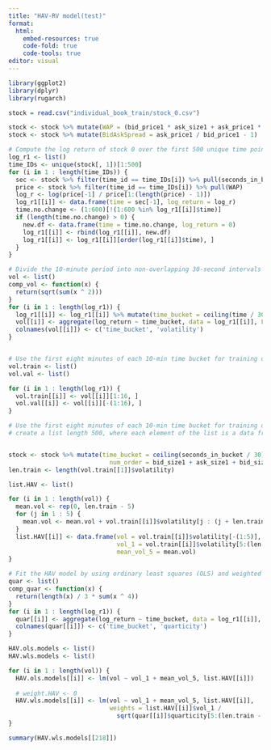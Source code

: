 ---
title: "HAV-RV model(test)"
format: 
  html: 
    embed-resources: true
    code-fold: true
    code-tools: true
editor: visual
---

```{r}
library(ggplot2)
library(dplyr)
library(rugarch)

stock = read.csv("individual_book_train/stock_0.csv")
```

```{r}
stock <- stock %>% mutate(WAP = (bid_price1 * ask_size1 + ask_price1 * bid_size1) / (bid_size1 + ask_size1))
stock <- stock %>% mutate(BidAskSpread = ask_price1 / bid_price1 - 1)

# Compute the log return of stock 0 over the first 500 unique time points.
log_r1 <- list()
time_IDs <- unique(stock[, 1])[1:500]
for (i in 1 : length(time_IDs)) {
  sec <- stock %>% filter(time_id == time_IDs[i]) %>% pull(seconds_in_bucket)
  price <- stock %>% filter(time_id == time_IDs[i]) %>% pull(WAP)
  log_r <- log(price[-1] / price[1:(length(price) - 1)])
  log_r1[[i]] <- data.frame(time = sec[-1], log_return = log_r)
  time.no.change <- (1:600)[!(1:600 %in% log_r1[[i]]$time)]
  if (length(time.no.change) > 0) {
    new.df <- data.frame(time = time.no.change, log_return = 0)
    log_r1[[i]] <- rbind(log_r1[[i]], new.df)
    log_r1[[i]] <- log_r1[[i]][order(log_r1[[i]]$time), ]
  }
}

# Divide the 10-minute period into non-overlapping 30-second intervals and use the list to store the volatility of stock 0 for each 30-second period in different time periods.
vol <- list()
comp_vol <- function(x) {
  return(sqrt(sum(x ^ 2)))
}
for (i in 1 : length(log_r1)) {
  log_r1[[i]] <- log_r1[[i]] %>% mutate(time_bucket = ceiling(time / 30))
  vol[[i]] <- aggregate(log_return ~ time_bucket, data = log_r1[[i]], FUN = comp_vol)
  colnames(vol[[i]]) <- c('time_bucket', 'volatility')
}


# Use the first eight minutes of each 10-min time bucket for training data and the last two minutes for validation.
vol.train <- list()
vol.val <- list()

for (i in 1 : length(log_r1)) {
  vol.train[[i]] <- vol[[i]][1:16, ]
  vol.val[[i]] <- vol[[i]][-(1:16), ]
}
```

```{r}
# Use the first eight minutes of each 10-min time bucket for training data and the last two minutes for validation.
# create a list length 500, where each element of the list is a data frame for a different time_id. All the data frames have three columns: the realised volatility and the corresponding realised volatility in the previous period and the mean realised volatility during the previous five periods. (The first row starts from the 6th time points for each 10-min time bucket because we need the mean realised volatility in the past 5 periods.)


stock <- stock %>% mutate(time_bucket = ceiling(seconds_in_bucket / 30),
                            num_order = bid_size1 + ask_size1 + bid_size2 + ask_size2)
len.train <- length(vol.train[[1]]$volatility)

list.HAV <- list()

for (i in 1 : length(vol)) {
  mean.vol <- rep(0, len.train - 5)
  for (j in 1 : 5) {
    mean.vol <- mean.vol + vol.train[[i]]$volatility[j : (j + len.train - 6)] / 5
  }
  list.HAV[[i]] <- data.frame(vol = vol.train[[i]]$volatility[-(1:5)], 
                              vol_1 = vol.train[[i]]$volatility[5:(len.train - 1)],
                              mean_vol_5 = mean.vol)
}

# Fit the HAV model by using ordinary least squares (OLS) and weighted least squares (WLS), use two lists named HAV.ols.models and HAV.wls.models (each with length 500) to store all the models for every 10-min time bucket.
quar <- list()
comp_quar <- function(x) {
  return(length(x) / 3 * sum(x ^ 4))
}
for (i in 1 : length(log_r1)) {
  quar[[i]] <- aggregate(log_return ~ time_bucket, data = log_r1[[i]], FUN = comp_quar)
  colnames(quar[[i]]) <- c('time_bucket', 'quarticity')
}

HAV.ols.models <- list()
HAV.wls.models <- list()

for (i in 1 : length(vol)) {
  HAV.ols.models[[i]] <- lm(vol ~ vol_1 + mean_vol_5, list.HAV[[i]])
  
  # weight.HAV <- 0
  HAV.wls.models[[i]] <- lm(vol ~ vol_1 + mean_vol_5, list.HAV[[i]],
                            weights = list.HAV[[i]]$vol_1 / 
                              sqrt(quar[[i]]$quarticity[5:(len.train - 1)]))
}

summary(HAV.wls.models[[218]])
```
